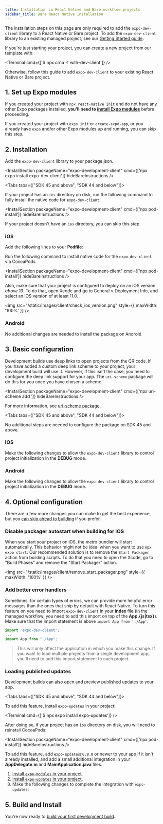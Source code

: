 ```yaml
---
title: Installation in React Native and Bare workflow projects
sidebar_title: Bare React Native Installation
---
```



The installation steps on this page are only required to add the `expo-dev-client` library to a React Native or Bare project. To add the `expo-dev-client` library to an existing managed project, see our [Getting Started guide](getting-started.mdx).

If you're just starting your project, you can create a new project from our template with:

<Terminal cmd={['$ npx crna -t with-dev-client']} />

Otherwise, follow this guide to add `expo-dev-client` to your existing React Native or Bare project.

## 1. Set up Expo modules

If you created your project with `npx react-native init` and do not have any other Expo packages installed, **you'll need to [install Expo modules](../bare/installing-expo-modules)** before proceeding.

If you created your project with `expo init` or `create-expo-app`, or you already have `expo` and/or other Expo modules up and running, you can skip this step.

## 2. Installation

Add the `expo-dev-client` library to your package.json.

<InstallSection
  packageName="expo-development-client"
  cmd={['npx expo install expo-dev-client']}
  hideBareInstructions
/>

<Tabs tabs={["SDK 45 and above", "SDK 44 and below"]}>

<Tab >

If your project has an `ios` directory on disk, run the following command to fully install the native code for `expo-dev-client`:

<InstallSection
  packageName="expo-development-client"
  cmd={['npx pod-install']}
  hideBareInstructions
/>

If your project doesn't have an `ios` directory, you can skip this step.

</Tab >

<Tab >

### iOS

Add the following lines to your **Podfile**:

<DiffBlock source="/static/diffs/client/podfile.diff" />

Run the following command to install native code for the `expo-dev-client` via CocoaPods.

<InstallSection
  packageName="expo-development-client"
  cmd={['npx pod-install']}
  hideBareInstructions
/>

Also, make sure that your project is configured to deploy on an iOS version _above 10_.
To do that, open Xcode and go to General > Deployment Info, and select an iOS version of at least 11.0.

<img src="/static/images/client/check_ios_version.png" style={{ maxWidth: '100%' }} />

### Android

No additional changes are needed to install the package on Android.

</Tab >

</Tabs >

## 3. Basic configuration

Development builds use deep links to open projects from the QR code. If you have added a custom deep link scheme to your project, your development build will use it. However, if this isn't the case, you need to configure the deep link support for your app. The `uri-scheme` package will do this for you once you have chosen a scheme.

<InstallSection
  packageName="expo-development-client"
  cmd={['npx uri-scheme add <your scheme>']}
  hideBareInstructions
/>

For more information, see [uri-scheme package](https://www.npmjs.com/package/uri-scheme).

<Tabs tabs={["SDK 45 and above", "SDK 44 and below"]}>

<Tab >

No additional steps are needed to configure the package on SDK 45 and above.

</Tab >

<Tab >

### iOS

Make the following changes to allow the `expo-dev-client` library to control project initialization in the **DEBUG** mode.

<DiffBlock source="/static/diffs/client/app-delegate-expo-modules.diff" />

### Android

Make the following changes to allow the `expo-dev-client` library to control project initialization in the **DEBUG** mode.

<DiffBlock source="/static/diffs/client/main-activity-and-application-expo-modules.diff" />

</Tab>

</Tabs>

## 4. Optional configuration

There are a few more changes you can make to get the best experience, but you [can skip ahead to building](/development/getting-started/#building-and-installing-your-first-development-build) if you prefer.

### Disable packager autostart when building for iOS

When you start your project on iOS, the metro bundler will start automatically. This behavior might not be ideal when you want to use `npx expo start`. Our recommended solution is to remove the `Start Packager` action from building scripts. To do that you need to open the Xcode, go to "Build Phases" and remove the "Start Packager" action.

<img src="/static/images/client/remove_start_packager.png" style={{ maxWidth: '100%' }} />

### Add better error handlers

Sometimes, for certain types of errors, we can provide more helpful error messages than the ones that ship by default with React Native. To turn this feature on you need to import `expo-dev-client` in your **index** file (in the managed workflow, you need to add this import on top of the **App.&lbrace;js|tsx&rbrace;**). Make sure that the import statement is above `import App from './App'`.

```js
import 'expo-dev-client';
...
import App from "./App";
```

> This will only affect the application in which you make this change. If you want to load multiple projects from a single development app, you'll need to add this import statement to each project.

### Loading published updates

Development builds can also open and preview published updates to your app.

<Tabs tabs={["SDK 45 and above", "SDK 44 and below"]}>

<Tab>

To add this feature, install `expo-updates` in your project:

<Terminal cmd={['$ npx expo install expo-updates']} />

After doing so, if your project has an `ios` directory on disk, you will need to reinstall CocoaPods:

<InstallSection
  packageName="expo-development-client"
  cmd={['npx pod-install']}
  hideBareInstructions
/>

</Tab>

<Tab>

To add this feature, add `expo-updates@0.8.0` or newer to your app if it isn't already installed, and add a small additional integration in your **AppDelegate.m** and **MainApplication.java** files.

1. [Install `expo-modules` in your project](../bare/installing-expo-modules.mdx).
2. [Install `expo-updates` in your project](../bare/installing-updates.mdx).
3. Make the following changes to complete the integration with `expo-updates`:

<DiffBlock source="/static/diffs/client/app-delegate-updates.diff" />

<DiffBlock source="/static/diffs/client/main-application-updates.diff" />

</Tab>

</Tabs>

## 5. Build and Install

You're now ready to [build your first development build](/development/getting-started.mdx#creating-and-installing-your-first-development-build).
